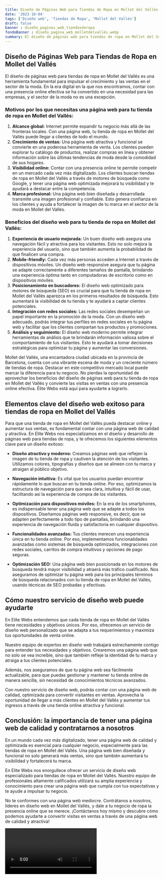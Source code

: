 ```yaml
---
title: Diseño de Páginas Web para Tiendas de Ropa en Mollet del Vallés
date: '2023-10-04'
tags: ['Diseño web', 'Tiendas de Ropa', 'Mollet del Vallés']
draft: false
banner : diseño_paginas_web_tiendasderopa
fondoBanner : diseño_pagina_web_molletdelvallés.webp
summary: El diseño de páginas web para tiendas de ropa en Mollet del Vallés es una herramienta fundamental para impulsar el crecimiento y las ventas en el sector de la moda. En la era digital en la que nos encontramos, contar con una presencia online efectiva se ha convertido en una necesidad para las empresas, y el sector de la moda no es una excepción.
---
```


## Diseño de Páginas Web para Tiendas de Ropa en Mollet del Vallés

El diseño de páginas web para tiendas de ropa en Mollet del Vallés es una herramienta fundamental para impulsar el crecimiento y las ventas en el sector de la moda. En la era digital en la que nos encontramos, contar con una presencia online efectiva se ha convertido en una necesidad para las empresas, y el sector de la moda no es una excepción.

### Motivos por los que necesitas una página web para tu tienda de ropa en Mollet del Vallés:

1. **Alcance global:** Internet permite expandir tu negocio más allá de las fronteras locales. Con una página web, tu tienda de ropa en Mollet del Vallés puede llegar a clientes de todo el mundo.
2. **Crecimiento de ventas:** Una página web atractiva y funcional se convierte en una poderosa herramienta de venta. Los clientes pueden explorar tu catálogo de productos, realizar compras en línea y obtener información sobre las últimas tendencias de moda desde la comodidad de sus hogares.
3. **Visibilidad online:** Contar con una presencia online te permite competir en un mercado cada vez más digitalizado. Los clientes buscan tiendas de ropa en Mollet del Vallés a través de motores de búsqueda como Google, y tener una página web optimizada mejorará tu visibilidad y te ayudará a destacar entre la competencia.
4. **Marca profesional:** Una página web bien diseñada y desarrollada transmite una imagen profesional y confiable. Esto genera confianza en los clientes y ayuda a fortalecer la imagen de tu marca en el sector de la moda en Mollet del Vallés.

### Beneficios del diseño web para tu tienda de ropa en Mollet del Vallés:

1. **Experiencia de usuario mejorada:** Un buen diseño web asegura una navegación fácil y atractiva para los visitantes. Esto no solo mejora la experiencia del usuario, sino que también aumenta la probabilidad de que finalicen una compra.
2. **Mobile-friendly:** Cada vez más personas acceden a Internet a través de dispositivos móviles. Un diseño web responsive asegura que tu página se adapte correctamente a diferentes tamaños de pantalla, brindando una experiencia óptima tanto en computadoras de escritorio como en dispositivos móviles.
3. **Posicionamiento en buscadores:** El diseño web optimizado para motores de búsqueda (SEO) es crucial para que tu tienda de ropa en Mollet del Vallés aparezca en los primeros resultados de búsqueda. Esto aumentará la visibilidad de tu tienda y te ayudará a captar clientes potenciales.
4. **Integración con redes sociales:** Las redes sociales desempeñan un papel importante en la promoción de la moda. Con un diseño web adecuado, podrás integrar tus perfiles en redes sociales en tu página web y facilitar que los clientes compartan tus productos y promociones.
5. **Análisis y seguimiento:** El diseño web moderno permite integrar herramientas de análisis que te brindarán información valiosa sobre el comportamiento de tus visitantes. Esto te ayudará a tomar decisiones estratégicas para optimizar tu página y aumentar las conversiones.

Mollet del Vallés, una encantadora ciudad ubicada en la provincia de Barcelona, cuenta con una vibrante escena de moda y un creciente número de tiendas de ropa. Destacar en este competitivo mercado local puede marcar la diferencia para tu negocio. No pierdas la oportunidad de aprovechar los beneficios del diseño de páginas web para tu tienda de ropa en Mollet del Vallés y convierte las visitas en ventas con una presencia online efectiva. Élite Webs está aquí para ayudarte a lograrlo.

<GifSeo />

<Cta />

## Elementos clave del diseño web exitoso para tiendas de ropa en Mollet del Vallés

Para que una tienda de ropa en Mollet del Vallés pueda destacar online y aumentar sus ventas, es fundamental contar con una página web de calidad y atractiva. En Elite Webs nos especializamos en el diseño y desarrollo de páginas web para tiendas de ropa, y te ofrecemos los siguientes elementos clave para un diseño exitoso:

- **Diseño atractivo y moderno:** Creamos páginas web que reflejen la imagen de tu tienda de ropa y cautiven la atención de los visitantes. Utilizamos colores, tipografías y diseños que se alineen con tu marca y atraigan al público objetivo.

- **Navegación intuitiva:** Es vital que los usuarios puedan encontrar rápidamente lo que buscan en tu tienda online. Por eso, optimizamos la estructura de navegación para que sea clara, intuitiva y fácil de usar, facilitando así la experiencia de compra de los visitantes.

- **Optimización para dispositivos móviles:** En la era de los smartphones, es indispensable tener una página web que se adapte a todos los dispositivos. Diseñamos páginas web responsive, es decir, que se adapten perfectamente a todo tipo de pantallas, brindando una experiencia de navegación fluida y satisfactoria en cualquier dispositivo.

- **Funcionalidades avanzadas:** Tus clientes merecen una experiencia única en tu tienda online. Por eso, implementamos funcionalidades avanzadas como sistemas de búsqueda optimizados, integraciones con redes sociales, carritos de compra intuitivos y opciones de pago seguras.

- **Optimización SEO:** Una página web bien posicionada en los motores de búsqueda tendrá mayor visibilidad y atraerá más tráfico cualificado. Nos aseguramos de optimizar tu página web para los principales términos de búsqueda relacionados con tu tienda de ropa en Mollet del Vallés, usando técnicas de SEO probadas y efectivas.

## Cómo nuestro servicio de diseño web puede ayudarte

En Elite Webs entendemos que cada tienda de ropa en Mollet del Vallés tiene necesidades y objetivos únicos. Por eso, ofrecemos un servicio de diseño web personalizado que se adapta a tus requerimientos y maximiza tus oportunidades de venta online.

Nuestro equipo de expertos en diseño web trabajará estrechamente contigo para entender tus necesidades y objetivos. Crearemos una página web que no solo se vea increíble, sino que también refleje la identidad de tu marca y atraiga a tus clientes potenciales.

Además, nos aseguramos de que tu página web sea fácilmente actualizable, para que puedas gestionar y mantener tu tienda online de manera sencilla, sin necesidad de conocimientos técnicos avanzados.

Con nuestro servicio de diseño web, podrás contar con una página web de calidad, optimizada para convertir visitantes en ventas. Aprovecha la oportunidad de llegar a más clientes en Mollet del Vallés y aumentar tus ingresos a través de una tienda online atractiva y funcional.

## Conclusión: la importancia de tener una página web de calidad y contratarnos a nosotros

En un mundo cada vez más digitalizado, tener una página web de calidad y optimizada es esencial para cualquier negocio, especialmente para las tiendas de ropa en Mollet del Vallés. Una página web bien diseñada y funcional no solo generará más ventas, sino que también aumentará tu visibilidad y fortalecerá tu marca.

En Elite Webs nos enorgullece ofrecer un servicio de diseño web especializado para tiendas de ropa en Mollet del Vallés. Nuestro equipo de profesionales altamente calificados utilizará su amplia experiencia y conocimiento para crear una página web que cumpla con tus expectativas y te ayude a impulsar tu negocio.

No te conformes con una página web mediocre. Contrátanos a nosotros, líderes en diseño web en Mollet del Vallés, y dale a tu negocio de ropa la presencia online que se merece. ¡Contáctanos hoy mismo y descubre cómo podemos ayudarte a convertir visitas en ventas a través de una página web de calidad y atractiva!

<Video />

<CtaBot job='Tiendas de Ropa' city='Mollet del Vallés'/>

<Gmaps query='Mollet del Vallés+españa+maps' />